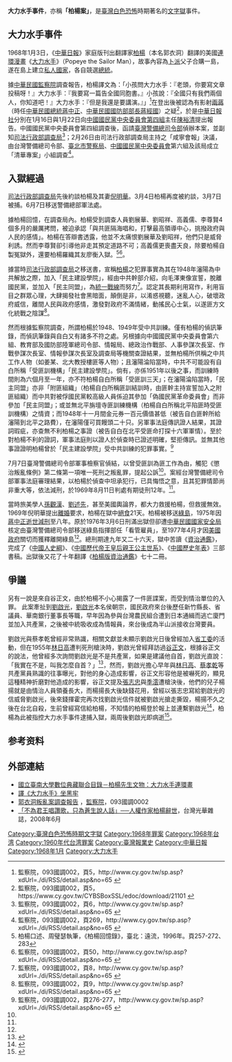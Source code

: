 {{citation style|time=2017-08-06T08:26:52+00:00}}
'''大力水手事件'''，亦稱'''「柏楊案」'''，是[[臺灣|臺灣]][[白色恐怖|白色恐怖]]時期著名的[[文字獄|文字獄]]事件。

== 大力水手事件 ==
1968年1月3日，《[[中華日報|中華日報]]》家庭版刊出翻譯家[[柏楊|柏楊]]（本名郭衣洞）翻譯的美國[[連環漫畫|連環漫畫]]《[[大力水手|大力水手]]》（Popeye the Sailor Man），故事內容為[[卜派|卜派]]父子合購一島，遂在島上建立[[私人國家|私人國家]]，各自競選[[總統|總統]]。

據[[中華民國監察院|中華民國監察院]]調查報告，柏楊譯文為：「小孩問大力水手：『老頭，你要寫文章投稿呀！』大力水手：『我要寫一篇告全國同胞書。』小孩說：『全國只有我們兩個人，你知道吧！』大力水手：『但是我還是要講演。』」<ref>監察院，093國調002，頁5，http://www.cy.gov.tw/sp.asp?xdUrl=./di/RSS/detail.asp&no=65 {{Wayback|url=http://www.cy.gov.tw/sp.asp?xdUrl=.%2Fdi%2FRSS%2Fdetail.asp&no=65 |date=20190503101005 }}</ref>在登出後被認為有影射[[兩蔣|兩蔣]]（時任[[中華民國總統|中華民國總統]][[蔣中正|蔣中正]]、[[中華民國國防部部長|中華民國國防部部長]][[蔣經國|蔣經國]]）之疑<ref>監察院，093國調002，頁5，https://www.cy.gov.tw/CYBSBoxSSL/edoc/download/21101 {{Wayback|url=https://www.cy.gov.tw/CYBSBoxSSL/edoc/download/21101 |date=20170904153824 }}</ref>，於是[[中華日報社|中華日報社]]分別在1月16日與1月22日向[[中國國民黨中央委員會第四組|中國國民黨中央委員會第四組]]主任[[陳裕清|陳裕清]]提出報告。中國國民黨中央委員會第四組調查後，函請[[臺灣警備總司令部|臺灣警備總司令部]]偵辦本案，並副知[[司法行政部調查局|司法行政部調查局]]<ref>監察院，093國調002，頁6，http://www.cy.gov.tw/sp.asp?xdUrl=./di/RSS/detail.asp&no=65 {{Wayback|url=http://www.cy.gov.tw/sp.asp?xdUrl=.%2Fdi%2FRSS%2Fdetail.asp&no=65 |date=20190503101005 }}</ref>；2月26日由司法行政部調查局主持之「咸寧會報」決議，由台灣警備總司令部、[[臺北市警察局|臺北市警察局]]、[[中國國民黨中央委員會|中國國民黨中央委員會]]第六組及該局成立「清華專案」小組調查<ref name="#1">監察院，093國調002，頁269，http://www.cy.gov.tw/sp.asp?xdUrl=./di/RSS/detail.asp&no=65 {{Wayback|url=http://www.cy.gov.tw/sp.asp?xdUrl=.%2Fdi%2FRSS%2Fdetail.asp&no=65 |date=20190503101005 }}</ref>。

== 入獄經過 ==
[[司法行政部調查局|司法行政部調查局]]先後約談柏楊及其妻[[倪明華|倪明華]]。3月4日柏楊再度被約談，3月7日被捕。6月7日移送警備總部軍法處。

據柏楊回憶，在調查局內。柏楊受到調查人員劉展華、劉昭祥、高義儒、李尊賢4個多月的嚴厲拷問，被迫承認「與共匪隔海唱和，打擊最高領導中心，挑撥政府與人民的感情」。柏楊在答辯書透露，他並不太痛恨劉展華及劉昭祥，他們只是威脅利誘。然而李尊賢卻引導他非走其預定道路不可；高義儒更喪盡天良，除要柏楊自製冤獄外，還要柏楊羅織其友廖衡入獄。<ref>柏楊口述、周璧瑟執筆，《柏楊回憶錄》，臺北：遠流，1996年。頁257-272、283</ref><ref>監察院，093國調002，頁50，http://www.cy.gov.tw/sp.asp?xdUrl=./di/RSS/detail.asp&no=65 {{Wayback|url=http://www.cy.gov.tw/sp.asp?xdUrl=.%2Fdi%2FRSS%2Fdetail.asp&no=65 |date=20190503101005 }}</ref>。

據當時[[司法行政部調查局|司法行政部調查局]]之移送書，宣稱[[柏楊|柏楊]]之犯罪事實為其在1948年瀋陽為中共解放之際，加入「民主建設學院」，經由中共幹部介紹，向毛澤東像宣誓，脫離國民黨，並加入「民主同盟」，為[[統一戰線|統一戰線]]而努力<ref>監察院，093國調002，頁8，http://www.cy.gov.tw/sp.asp?xdUrl=./di/RSS/detail.asp&no=65 {{Wayback|url=http://www.cy.gov.tw/sp.asp?xdUrl=.%2Fdi%2FRSS%2Fdetail.asp&no=65 |date=20190503101005 }}</ref>。認定其長期利用寫作，利用盲目之群眾心理，大肆揭發社會黑暗面，顛倒是非，以淆惑視聽，迷亂人心，破壞政府威信，離間人民與政府感情，激發對政府不滿情緒，動搖民心士氣，以遂匪方文化統戰之陰謀<ref>監察院，093國調002，頁9，http://www.cy.gov.tw/sp.asp?xdUrl=./di/RSS/detail.asp&no=65 {{Wayback|url=http://www.cy.gov.tw/sp.asp?xdUrl=.%2Fdi%2FRSS%2Fdetail.asp&no=65 |date=20190503101005 }}</ref>。

然而根據監察院調查，所謂柏楊於1948、1949年受中共訓練。僅有柏楊的偵訊筆錄，而偵訊筆錄與自白又有諸多不符之處。另根據向中國國民黨中央委員會第六組、教育部及國防部陸軍總司令部、情報局、總政治作戰部、人事參謀次長室、作戰參謀次長室、情報參謀次長室及調查局等機關查證結果，並無柏楊所供稱之中共工作人物（如姜某、北大教授樓匪等人物）；且瀋陽淪陷當時，中共不可能設有自白所稱「受匪訓機構」「民主建設學院」。倘有，亦係1951年以後之事，而訓練時間則為六個月至一年，亦不符柏楊自白所稱「受匪訓三天」；在瀋陽淪陷當時，「民主同盟」亦非「附匪組織」（柏楊自白所稱匪訓結訓時，由匪幹主持宣誓加入之附匪組織）而中共對被俘國民黨較高級人員係迫其參加「偽國民黨革命委員會」而非參加「民主同盟」；或並無北平旃壇寺匪訓練機構（柏楊自白所稱北平陷匪時受匪訓機構）之情資；而1948年十一月間金元券一百元價值甚低（被告自白匪幹所給瀋陽到北平之路費），在瀋陽僅可買饅頭二十只。另軍事法庭傳訊證人結果，其證詞瑕疵，亦查無不利柏楊之事證（被告自白在北平受匪命打探十六軍軍情）。至於對柏楊不利的證詞，軍事法庭則以證人於偵查時已證述明確，堅拒傳訊。並無其他事證證明柏楊曾於「民主建設學院」受中共訓練的犯罪事實。<ref>監察院，093國調002，頁276-277，http://www.cy.gov.tw/sp.asp?xdUrl=./di/RSS/detail.asp&no=65 {{Wayback|url=http://www.cy.gov.tw/sp.asp?xdUrl=.%2Fdi%2FRSS%2Fdetail.asp&no=65 |date=20190503101005 }}</ref>

7月7日臺灣警備總司令部軍事檢察官偵結，以曾受匪訓為匪工作為由，觸犯《懲治叛亂條例》第二條第一項唯一死刑之叛亂罪，提起公訴<ref name="#1"/>。案經台灣警備總司令部軍事法庭審理結果，以柏楊於偵查中坦承犯行，已具悔悟之意，且其犯罪情節尚非重大等，依法減刑，於1969年8月11日判處有期徒刑12年。<ref name="#1"/>。

當時旅美學人[[孫觀漢|孫觀漢]]、[[劉述先|劉述先]]，甚至美國輿論界，都大力救援柏楊，但救援無效。1969年倪明華提出[[離婚|離婚]]要求，柏楊在獄中[[絕食|絕食]]21天。柏楊被移送[[綠島|綠島]]，1975年因[[蔣中正逝世|蔣中正逝世]][[減刑|減刑]]至八年。原於1976年3月6日刑滿出獄但卻遭[[中華民國國家安全局|中華民國國家安全局]]核定由臺灣警備總司令部移送綠島指揮部任「看管雇員」，至1977年4月才因[[美國政府|美國政府]]關切而獲釋離開綠島<ref name="#1"/>。總刑期達九年又二十六天，獄中苦讀《[[資治通鑑|資治通鑑]]》，完成了《[[中國人史綱|中國人史綱]]》、《[[中國歷代帝王皇后親王公主世系|中國歷代帝王皇后親王公主世系]]》、《[[中國歷史年表|中國歷史年表]]》三部書稿。出獄後又花了十年翻譯《[[柏楊版資治通鑑|柏楊版資治通鑑]]》七十二冊。

==爭議==
另有一說是來自谷正文，由於柏楊不小心揭露了一件匪諜案，而受到情治單位的入罪。
此案牽扯到[[劉啟光|劉啟光]]，[[劉啟光|劉啟光]]本名侯朝宗，國民政府來台後歷任新竹縣長、省議員、華南銀行董事長等職，早年因為參與台灣農民組合遭到日本通緝而逃亡廈門並加入共產黨，之後被中統吸收成為情報員，來台後成為半山派接收台灣要員。

劉啟光與蔡孝乾曾經非常熟識，相關文獻並未顯示劉啟光日後曾經加入[[中國共產黨台灣省工作委員會|省工委]]的活動，但在1955年[[林日高|林日高]]遭判死刑槍決時，劉啟光曾經拜訪過[[谷正文|谷正文]]，根據谷正文的說法，他曾經多次詢問劉啟光是不是共產黨，如果是建議他自首，劉啟光直說：「我實在不是，叫我怎麼自首？」<ref>{{cite book|author=谷正文口述 許俊榮 黃志明 公小穎整理 |title=《白色恐怖祕密檔案》中共臺灣省工委覆滅記—蔡孝乾、吳石系列潛匪案偵破始末|location=台灣|publisher=獨家|origyear=1995|date=1995-09-25| isbn= 9789579488242|}}</ref>，然而，劉啟光擔心早年與[[林日高|林日高]]、[[蔡孝乾|蔡孝乾]]等共產黨員熟識的往事曝光，對他的身心造成影響，谷正文形容他是被嚇死的，顯見這種精神折磨對他造成的影響，谷正文提及[[張志忠|張志忠]]與[[季澐|季澐]]遭槍決後，他們的兒子楊揚就是由情治人員領養長大，而楊揚長大後缺錢花用，曾經以張志忠寫給劉啟光的信威脅劉啟光，後來錢揮霍完再次找劉啟光信件就被劉啟光搶走撕毀，楊揚不久之後在台北自殺，生前曾經寫信給柏楊，不知情的柏楊登於報上並連繫劉啟光<ref>{{cite book|title=台共黨人的悲歌：張志忠、季澐、楊揚 |publisher=印刻 |author=藍博洲|date=2012-07-02}}</ref>，柏楊為此被指控大力水手事件逮捕入獄，兩周後劉啟光即病逝<ref>{{cite web|url=http://old.rti.org.tw/m/program/focus/?recordId=5073&p=471|title=開放歷史－風中的名字：柏楊|publisher=中央廣播電台|author=陳銘城|date=2018-02-15|access-date=2018-12-17|archive-url=https://web.archive.org/web/20181214064618/http://old.rti.org.tw/m/program/focus/?recordId=5073&p=471|archive-date=2018-12-14|dead-url=yes}}</ref>。

==参考资料==
{{reflist|2}}

==外部連結==
* [http://140.133.6.58:8000/boyang/newspaper.php?search_name=%A4j%A4O&s_type=newspaper 國立臺南大學數位典藏聯合目錄－柏楊先生文物：大力水手連環畫] {{Wayback|url=http://140.133.6.58:8000/boyang/newspaper.php?search_name=%A4j%A4O&s_type=newspaper |date=20190502090136 }}
* [http://www.appledaily.com.tw/appledaily/article/property/20080430/30502513/ 譯《大力水手》坐黑牢] {{Wayback|url=http://www.appledaily.com.tw/appledaily/article/property/20080430/30502513/ |date=20160304190931 }}
* [http://www.cy.gov.tw/sp.asp?xdUrl=./di/RSS/detail.asp&no=65 郭衣洞叛亂案調查報告] {{Wayback|url=http://www.cy.gov.tw/sp.asp?xdUrl=.%2Fdi%2FRSS%2Fdetail.asp&no=65 |date=20190503101005 }}，[[監察院|監察院]]，093國調0002
* [https://web.archive.org/web/20160304190423/http://www.sinorama.com.tw/show_issue.php?id=200869706074c.txt&table1=1&cur_page=1&distype=text 「不為君王唱讚歌，只為蒼生說人話」──人權作家柏楊辭世]，台灣光華雜誌，2008年6月
{{臺灣社會運動|人權運動}}
{{蒋中正}}
[[Category:臺灣白色恐怖時期文字獄|Category:臺灣白色恐怖時期文字獄]]
[[Category:1968年罪案|Category:1968年罪案]]
[[Category:1968年台湾|Category:1968年台湾]]
[[Category:1960年代台湾罪案|Category:1960年代台湾罪案]]
[[Category:臺灣報業史|Category:臺灣報業史]]
[[Category:中華日報|Category:中華日報]]
[[Category:1968年1月|Category:1968年1月]]
[[Category:大力水手|Category:大力水手]]